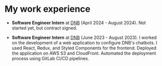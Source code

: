 # My work experience

- **Software Engineer Intern** at [DNB](https://www.dnb.no) (April 2024 - August 2024). Not started yet, but contract signed.

- **Software Engineer Intern** at [DNB](https://www.dnb.no) (June 2023 - August 2023). I worked on the development of a web application to configure DNB's chatbots. I used React, Redux, and Styled Components for the frontend. Deployed the application on AWS S3 and CloudFront. Automated the deployment process using GitLab CI/CD pipelines.
